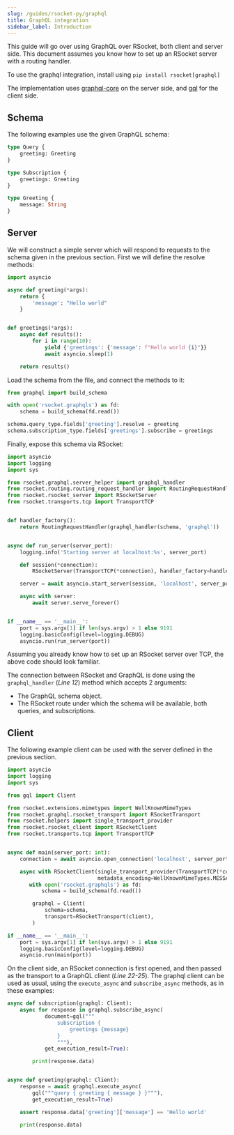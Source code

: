 ```yaml
---
slug: /guides/rsocket-py/graphql
title: GraphQL integration
sidebar_label: Introduction
---
```


This guide will go over using GraphQL over RSocket, both client and server side.
This document assumes you know how to set up an RSocket server with a routing handler.

To use the graphql integration, install using `pip install rsocket[graphql]`

The implementation uses [graphql-core](https://pypi.org/project/graphql-core/) on the server side, and [gql](https://pypi.org/project/gql/) for the client side.

## Schema

The following examples use the given GraphQL schema:

```graphql
type Query {
    greeting: Greeting
}

type Subscription {
    greetings: Greeting
}

type Greeting {
    message: String
}
```

## Server

We will construct a simple server which will respond to requests to the schema given in the previous section.
First we will define the resolve methods:

```py
import asyncio

async def greeting(*args):
    return {
        'message': "Hello world"
    }


def greetings(*args):
    async def results():
        for i in range(10):
            yield {'greetings': {'message': f"Hello world {i}"}}
            await asyncio.sleep(1)

    return results()
```

Load the schema from the file, and connect the methods to it:

```py
from graphql import build_schema

with open('rsocket.graphqls') as fd:
    schema = build_schema(fd.read())

schema.query_type.fields['greeting'].resolve = greeting
schema.subscription_type.fields['greetings'].subscribe = greetings
```

Finally, expose this schema via RSocket:

```py
import asyncio
import logging
import sys

from rsocket.graphql.server_helper import graphql_handler
from rsocket.routing.routing_request_handler import RoutingRequestHandler
from rsocket.rsocket_server import RSocketServer
from rsocket.transports.tcp import TransportTCP


def handler_factory():
    return RoutingRequestHandler(graphql_handler(schema, 'graphql'))


async def run_server(server_port):
    logging.info('Starting server at localhost:%s', server_port)

    def session(*connection):
        RSocketServer(TransportTCP(*connection), handler_factory=handler_factory)

    server = await asyncio.start_server(session, 'localhost', server_port)

    async with server:
        await server.serve_forever()


if __name__ == '__main__':
    port = sys.argv[1] if len(sys.argv) > 1 else 9191
    logging.basicConfig(level=logging.DEBUG)
    asyncio.run(run_server(port))
```

Assuming you already know how to set up an RSocket server over TCP, the above code should look familiar.

The connection between RSocket and GraphQL is done using the `graphql_handler` (*Line 12*) method which accepts 2 arguments:
- The GraphQL schema object.
- The RSocket route under which the schema will be available, both queries, and subscriptions.

## Client

The following example client can be used with the server defined in the previous section.

```py
import asyncio
import logging
import sys

from gql import Client

from rsocket.extensions.mimetypes import WellKnownMimeTypes
from rsocket.graphql.rsocket_transport import RSocketTransport
from rsocket.helpers import single_transport_provider
from rsocket.rsocket_client import RSocketClient
from rsocket.transports.tcp import TransportTCP


async def main(server_port: int):
    connection = await asyncio.open_connection('localhost', server_port)

    async with RSocketClient(single_transport_provider(TransportTCP(*connection)),
                             metadata_encoding=WellKnownMimeTypes.MESSAGE_RSOCKET_COMPOSITE_METADATA) as client:
       with open('rsocket.graphqls') as fd:
           schema = build_schema(fd.read())

        graphql = Client(
            schema=schema,
            transport=RSocketTransport(client),
        )

if __name__ == '__main__':
    port = sys.argv[1] if len(sys.argv) > 1 else 9191
    logging.basicConfig(level=logging.DEBUG)
    asyncio.run(main(port))
```

On the client side, an RSocket connection is first opened, and then passed as the transport to a GraphQL client (*Line 22-25*).
The graphql client can be used as usual, using the `execute_async` and `subscribe_async` methods, as in these examples:

```py
async def subscription(graphql: Client):
    async for response in graphql.subscribe_async(
            document=gql("""
                subscription {
                    greetings {message}
                }
                """),
            get_execution_result=True):

        print(response.data)


async def greeting(graphql: Client):
    response = await graphql.execute_async(
        gql("""query { greeting { message } }"""),
        get_execution_result=True)

    assert response.data['greeting']['message'] == 'Hello world'

    print(response.data)
```


